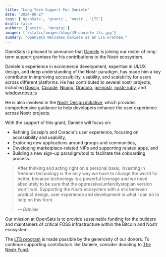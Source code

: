 ```yaml
---
title: "Long-Term Support For Daniele"
date: '2024-08-27'
tags: ['OpenSats', 'grants', 'nostr', 'LTS']
draft: false
authors: ['arvin', 'dergigi']
images: ['/static/images/blog/49-daniele-lts.jpg']
summary: "OpenSats Welcomes Daniele as an LTS Grantee."
---
```


OpenSats is pleased to announce that [Daniele](https://github.com/dtonon) is
joining our roster of long-term support grantees for his contributions to the
Nostr ecosystem.

Daniele's experience in ecommerce development, expertise in UI/UX design, and
deep understanding of the Nostr paradigm, has made him a key contributor in
improving accessibility, usability, and scalability for users across different
platforms.
He has contributed to several nostr projects, including
[Gossip](https://github.com/mikedilger/gossip),
[Coracle](https://coracle.social/), [Njump](https://github.com/dtonon/njump),
[Oracolo](https://github.com/dtonon/oracolo),
[go-nostr](https://github.com/nbd-wtf/go-nostr),
[nostr-ruby](https://github.com/dtonon/nostr-ruby), and
[window.nostr.js](https://github.com/fiatjaf/window.nostr.js)

He is also involved in the [Nostr Design initiative](https://nostrdesign.org/),
which provides comprehensive guidance to help developers enhance the user
experience across Nostr projects.

With the support of this grant, Daniele will focus on:

- Refining Gossip's and Coracle's user experience, focusing on accessibility and
  usability,
- Exploring new applications around groups and communities,
- Developing marketplace-related NIPs and supporting related apps, and
- Building a new sign-up paradigm/tool to facilitate the onboarding process.

> After thinking and acting right on a personal basis, investing in freedom
> technology is the only way we have to change the world for better, because
> technology is a powerful leverage and we need absolutely to be sure that the
> oppressive/unfair/dystopian version won't win. Supporting the Nostr ecosystem
> with a mix between product design, user experience and development is what I
> can do to help on this front.
>
> <cite>— Daniele</cite>

Our mission at OpenSats is to provide sustainable funding for the builders and
maintainers of critical FOSS infrastructure within the Bitcoin and Nostr
ecosystem.

The [LTS program](/blog/nostr-lts-long-term-support-for-nostr-developers) is
made possible by the generosity of our donors. To continue supporting
contributors like Daniele, consider donating to [The Nostr Fund](/funds/nostr).

<center>
    <DonateToNostrFundButton/>
</center>
